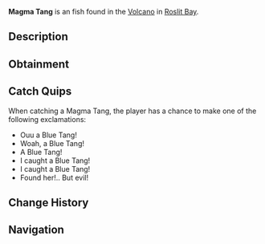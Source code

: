 {{FishInfobox
|image          = Magma Tang.png
|rarity         = Uncommon
|sea            = First Sea
|location       = [[Roslit Volcano]]
|sublocation    = 
|sources        = Fishing Rod, Volcanic Geode
|radar_location = 
|xp             = 90
|weather        = 
|time           = Day
|season         = Spring, Summer
|bait           = Coal
|base_weight    = 3
|base_value     = 130
|weight_range   = 2.4
|base_chance    = 50
|base_resil     = 40
}}
'''Magma Tang''' is an {{Rarity|Uncommon}} fish found in the [[Roslit Bay#Roslit Volcano|Volcano]] in [[Roslit Bay]].

== Description ==
{{Description|The Magma Tang is a rare lava imbued Tang with a resting body temperature of 950C. They are extremely common in the lava, as they practically are part of the lava.|Bestiary Entry}}

== Obtainment ==
{{Description|Found in Roslit Volcano during the day.|Bestiary Hint}}
{{Fish Availability|
Roslit Bay/Roslit Volcano
|top_rods      = 
Training Rod\226461.83\47385.16;
Flimsy Rod\183986.67\20107.24;
Trident Rod\128105.03\10388.09;
Rapid Rod\128045.12\13244.65;
Ethereal Prism Rod\127506.77\17249.55;
Resourceful Rod\104361.32\8773.14;
Nocturnal Rod\77984.19\53615.54;
Leviathan's Fang Rod\127319.98\15247.36;
No-Life Rod\127481.38\14374.71;
Seraphic Rod\125246.02\14122.65;
Free Spirit Rod\117175.42\10322.07;
Depthseeker Rod\115563.91\10994.21;
Challenger's Rod\114595.69\12921.73;
Rod Of The Forgotten Fang\114133.49\12869.61;
Reinforced Rod\112168.16\9816.7;
Avalanche Rod\111703.66\9836.69;
Verdant Shear Rod\106939.08\11975.97;
Zeus Rod\106208.26\11975.97;
Rod Of The Depths\103391.08\11658.3;
Blazebringer Rod\101981.41\11312.77;
Volcanic Rod\98413.8\9089.53;
Rod Of The Exalted One\97236.93\10964.37;
Magma Rod\89437.61\8709.79;
Steady Rod\61234.05\4950.48
|recommended   = Training Rod
}}

== Catch Quips ==
When catching a Magma Tang, the player has a chance to make one of the following exclamations:
* Ouu a Blue Tang!
* Woah, a Blue Tang!
* A Blue Tang!
* I caught a Blue Tang!
* I caught a Blue Tang!
* Found her!.. But evil!

== Change History ==
{{Change History|{{subst:Current Version}}}}

== Navigation ==
{{Fish Navbox|Roslit Volcano}}